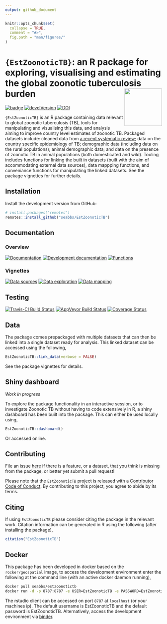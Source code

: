 ```yaml
---
output: github_document
---
```


```r
knitr::opts_chunk$set(
  collapse = TRUE,
  comment = "#>",
  fig.path = "man/figures/"
)
```

# `{EstZoonoticTB}`: an R package for exploring, visualising and estimating the global zoonotic tuberculosis burden  <img src="man/figures/logo.png" align="right" alt="" width="120" />

[![badge](https://img.shields.io/badge/Launch-EstZoonoticTB-green.svg)](https://mybinder.org/v2/gh/seabbs/EstZoonoticTB/master?urlpath=rstudio) 
[![develVersion](https://img.shields.io/badge/devel%20version-0.2.0-lightgrey.svg?style=flat)](https://github.com/seabbs/EstZoonoticTB)
[![DOI](https://zenodo.org/badge/112591837.svg)](https://zenodo.org/badge/latestdoi/112591837)


`{EstZoonoticTB}` is an R package containing data relevant to global zoonotic tuberculosis (TB), tools for manipulating and visualising this data, and analysis aiming to improve country level estimates of zoonotic TB. Packaged datasets include: cleaned data from [a recent systematic review](https://www.ncbi.nlm.nih.gov/pmc/articles/PMC4816377/); data on the country specific epidemiology of TB; demographic data (including data on the rural populations); animal demographic data; and data on the presence of zoonotic TB in animal populations (both domesticated and wild). Tooling includes functions for linking the built in datasets (built with the aim of accommodating external data sources), data mappping functions, and conveniance functions for manipulating the linked datasets. See the package vignettes for further details. 

## Installation

Install the development version from GitHub:

```r
# install.packages("remotes")
remotes::install_github("seabbs/EstZoonoticTB")
```

## Documentation

### Overview

[![Documentation](https://img.shields.io/badge/Documentation-release-lightgrey.svg?style=flat)](https://www.samabbott.co.uk/EstZoonoticTB/)
[![Development documentation](https://img.shields.io/badge/Documentation-development-lightblue.svg?style=flat)](https://www.samabbott.co.uk/EstZoonoticTB/dev)
[![Functions](https://img.shields.io/badge/Documentation-functions-orange.svg?style=flat)](https://www.samabbott.co.uk/EstZoonoticTB/reference/index.html)

### Vignettes

[![Data sources](https://img.shields.io/badge/Documentation-data sources-lightgrey.svg?style=flat)](https://www.samabbott.co.uk/EstZoonoticTB/reference/data-sources.html)
[![Data exploration](https://img.shields.io/badge/Documentation-data exploration-blue.svg?style=flat)](https://www.samabbott.co.uk/EstZoonoticTB/reference/data-exploration.html)
[![Data mapping](https://img.shields.io/badge/Documentation-data mapping-green.svg?style=flat)](https://www.samabbott.co.uk/EstZoonoticTB/reference/data-mapping.html)



## Testing

[![Travis-CI Build Status](https://travis-ci.org/seabbs/EstZoonoticTB.svg?branch=master)](https://travis-ci.org/seabbs/EstZoonoticTB)
[![AppVeyor Build Status](https://ci.appveyor.com/api/projects/status/github/seabbs/EstZoonoticTB?branch=master&svg=true)](https://ci.appveyor.com/project/seabbs/EstZoonoticTB)
[![Coverage Status](https://img.shields.io/codecov/c/github/seabbs/EstZoonoticTB/master.svg)](https://codecov.io/github/seabbs/EstZoonoticTB?branch=master)


## Data

The package comes prepackaged with multiple datasets that can then be linked into a single dataset ready for analysis. This linked dataset can be accessed using the following,

```r
EstZoonoticTB::link_data(verbose = FALSE)
```

See the package vignettes for details.

## Shiny dashboard

*Work in progress*

To explore the package functionality in an interactive session, or to investigate Zoonotic TB without having to code extensively in R, a shiny dashboard has been built into the package. This can either be used locally using, 

```r
EstZoonoticTB::dashboard()
```

Or accessed online.

## Contributing

File an issue [here](https://github.com/seabbs/EstZoonoticTB/issues) if there is a feature, or a dataset, that you think is missing from the package, or better yet submit a pull request!

Please note that the `EstZoonoticTB` project is released with a [Contributor Code of Conduct](https://github.com/seabbs/EstZoonoticTB/blob/master/.github/CODE_OF_CONDUCT.md). By contributing to this project, you agree to abide by its terms.

## Citing 

If using `EstZoonoticTB` please consider citing the package in the relevant work. Citation information can be generated in R using the following (after installing the package),

```r
citation("EstZoonoticTB")
```

## Docker

This package has been developed in docker based on the `rocker/geospatial` image, to access the  development environment enter the following at the command line (with an active docker daemon running),

```bash
docker pull seabbs/estzoonotictb
docker run -d -p 8787:8787 -e USER=EstZoonoticTB -e PASSWORD=EstZoonoticTB --name EstZoonoticTB seabbs/estzoonotictb
```

The rstudio client can be accessed on port `8787` at `localhost` (or your machines ip). The default username is EstZoonoticTB and the default password is EstZoonoticTB. Alternatively, access the development environment via [binder](https://mybinder.org/v2/gh/seabbs/EstZoonoticTB/master?urlpath=rstudio).

